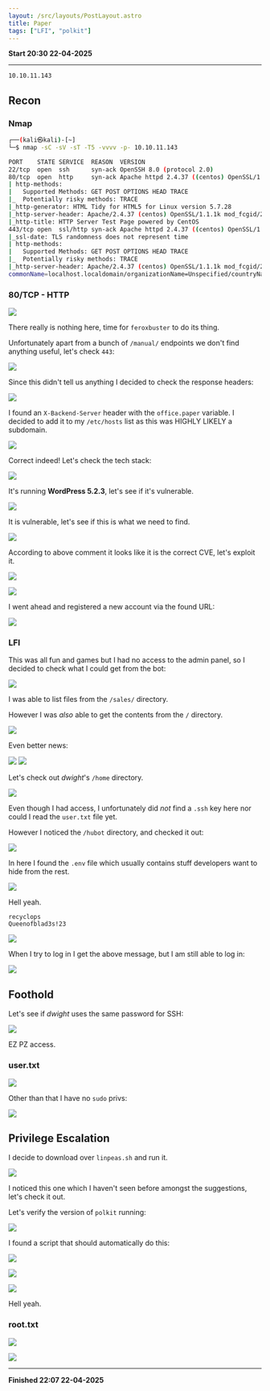 ```yaml
---
layout: /src/layouts/PostLayout.astro
title: Paper
tags: ["LFI", "polkit"]
---
```

**Start 20:30 22-04-2025**

---
```
10.10.11.143
```
## Recon

### Nmap

```bash
┌──(kali㉿kali)-[~]
└─$ nmap -sC -sV -sT -T5 -vvvv -p- 10.10.11.143

PORT    STATE SERVICE  REASON  VERSION
22/tcp  open  ssh      syn-ack OpenSSH 8.0 (protocol 2.0)
80/tcp  open  http     syn-ack Apache httpd 2.4.37 ((centos) OpenSSL/1.1.1k mod_fcgid/2.3.9)
| http-methods: 
|   Supported Methods: GET POST OPTIONS HEAD TRACE
|_  Potentially risky methods: TRACE
|_http-generator: HTML Tidy for HTML5 for Linux version 5.7.28
|_http-server-header: Apache/2.4.37 (centos) OpenSSL/1.1.1k mod_fcgid/2.3.9
|_http-title: HTTP Server Test Page powered by CentOS
443/tcp open  ssl/http syn-ack Apache httpd 2.4.37 ((centos) OpenSSL/1.1.1k mod_fcgid/2.3.9)
|_ssl-date: TLS randomness does not represent time
| http-methods: 
|   Supported Methods: GET POST OPTIONS HEAD TRACE
|_  Potentially risky methods: TRACE
|_http-server-header: Apache/2.4.37 (centos) OpenSSL/1.1.1k mod_fcgid/2.3.9
commonName=localhost.localdomain/organizationName=Unspecified/countryName=US/emailAddress=root@localhost.localdomain/organizationalUnitName
```


### 80/TCP - HTTP

![](../../../assets/dcb71800b6041537de7d77575076afec.png)

There really is nothing here, time for `feroxbuster` to do its thing.

Unfortunately apart from a bunch of `/manual/` endpoints we don't find anything useful, let's check `443`:

![](../../../assets/e9f59c61f5a6d2a6e326fca62b48cd46.png)

Since this didn't tell us anything I decided to check the response headers:

![](../../../assets/e7a40cc18dbe0da280c9f29c5f760c68.png)

I found an `X-Backend-Server` header with the `office.paper` variable. I decided to add it to my `/etc/hosts` list as this was HIGHLY LIKELY a subdomain.

![](../../../assets/7354acc2b243a41cc7720faaf19610fa.png)

Correct indeed! Let's check the tech stack:

![](../../../assets/f1dd59808670e7be8d35b5ad8e2f7eef.png)

It's running **WordPress 5.2.3**, let's see if it's vulnerable.

![](../../../assets/337d659e7261b2a5a79504602a1ade20.png)

It is vulnerable, let's see if this is what we need to find.

![](../../../assets/9367ff69807fc0f3020254539ffe4653.png)

According to above comment it looks like it is the correct CVE, let's exploit it.

![](../../../assets/403d80b97bc011c8456aebf5b77476ae.png)

![](../../../assets/cd3c1e07191e9f0f3c1ed0db93756617.png)

I went ahead and registered a new account via the found URL:

![](../../../assets/d2e1465154a41488f4d4096d93d13c79.png)


### LFI

This was all fun and games but I had no access to the admin panel, so I decided to check what I could get from the bot:

![](../../../assets/a7de56ea1f3776d5da80306c62752bad.png)

I was able to list files from the `/sales/` directory.

However I was *also* able to get the contents from the `/` directory.

![](../../../assets/42d3a99ea97d2bc9feaeb9564b7bef91.png)

Even better news:

![](../../../assets/35250b22d62f22c7fa2787f0484eae33.png)
![](../../../assets/c6ed095b74b8f074f6298e66f487ce27.png)

Let's check out *dwight*'s `/home` directory.

![](../../../assets/cb9c69f1b85822a8a5142e078fb7d91c.png)

Even though I had access, I unfortunately did *not* find a `.ssh` key here nor could I read the `user.txt` file yet.

However I noticed the `/hubot` directory, and checked it out:

![](../../../assets/a4f7caddc85e11e352ca7eeceab3ef00.png)

In here I found the `.env` file which usually contains stuff developers want to hide from the rest.

![](../../../assets/88d069be579e224db946408481e6685e.png)

Hell yeah.

```
recyclops
Queenofblad3s!23
```

![](../../../assets/22ccc6457bc5728b4b08e16a57109486.png)

When I try to log in I get the above message, but I am still able to log in:

![](../../../assets/2ee2ecad24d72681e05c02939d19d811.png)


## Foothold

Let's see if *dwight* uses the same password for SSH:

![](../../../assets/da39677e6180c4f7346a41cfa71bb94d.png)

EZ PZ access.

### user.txt

![](../../../assets/bd6f36934052c0d02dd53a04505503b7.png)

Other than that I have no `sudo` privs:

![](../../../assets/a623427f9c05f4bd3006b29bdd79b6ae.png)


## Privilege Escalation

I decide to download over `linpeas.sh` and run it.

![](../../../assets/c71a83c7b47976fd0560d7a18e454f0e.png)

I noticed this one which I haven't seen before amongst the suggestions, let's check it out.

Let's verify the version of `polkit` running:

![](../../../assets/5cc87753423a8f2c4694d7a9d310cbb1.png)

I found a script that should automatically do this:

![](../../../assets/6fb1810d9b2899d79ccfb1053cec398c.png)

![](../../../assets/637e464bc39d6a3837acdd02f2681a17.png)

![](../../../assets/5336b673d05e1976e88d8dc35f61d6d6.png)

Hell yeah.

### root.txt

![](../../../assets/084177e5792807ccfc2249ca0dd52b77.png)

![](../../../assets/1e6bc93647697874854f7edf6a726b62.png)

---

**Finished 22:07 22-04-2025**

[^Links]: [[Hack The Box]] [[OSCP Prep]]
